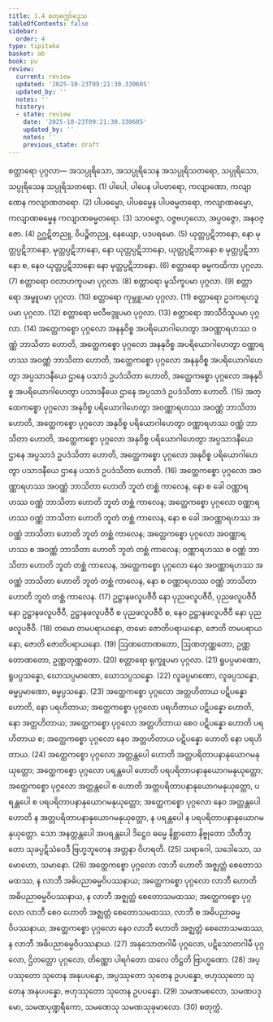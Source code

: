 ```yaml
---
title: 1.4 စတုက္ကော်ဒ္ဒေသ
tableOfContents: false
sidebar:
  order: 4
type: tipitaka
basket: ab
book: pu
review:
  current: review
  updated: '2025-10-23T09:21:30.330605'
  updated_by: ''
  notes: ''
  history:
  - state: review
    date: '2025-10-23T09:21:30.330605'
    updated_by: ''
    notes: ''
    previous_state: draft
---
```



<ReviewStatus review={frontmatter.review} showDetails={true} />

<HypothesisAnnotation frontmatter={frontmatter} />

<DynamicBreadcrumb />

<Division number="10" book="pu" e="ch" v="31" p="107">

<Paragraph number="111" book="pu">
<Emphasis>စတ္တာရော ပုဂ္ဂလာ—</Emphasis>
</Paragraph>

<Paragraph number="112" book="pu">
အသပ္ပုရိသော, အသပ္ပုရိသေန အသပ္ပုရိသတရော, သပ္ပုရိသော, သပ္ပုရိသေန သပ္ပုရိသတရော. (1)
</Paragraph>

<Paragraph number="113" book="pu">
ပါပေါ, ပါပေန ပါပတရော, ကလျာဏော, ကလျာဏေန ကလျာဏတရော. (2)
</Paragraph>

<Paragraph number="114" book="pu">
ပါပဓမ္မော, ပါပဓမ္မေန ပါပဓမ္မတရော, ကလျာဏဓမ္မော, ကလျာဏဓမ္မေန ကလျာဏဓမ္မတရော. (3)
</Paragraph>

<Paragraph number="115" book="pu">
သာဝဇ္ဇော, ဝဇ္ဇဗဟုလော, အပ္ပဝဇ္ဇော, အနဝဇ္ဇော. (4)
</Paragraph>

<Paragraph number="116" book="pu">
ဥဂ္ဃဋိတညူ, ဝိပဉ္စိတညူ, နေယျော, ပဒပရမော. (5)
</Paragraph>

<Paragraph number="117" book="pu">
ယုတ္တပ္ပဋိဘာနော, နော မုတ္တပ္ပဋိဘာနော, မုတ္တပ္ပဋိဘာနော, နော ယုတ္တပ္ပဋိဘာနော, ယုတ္တပ္ပဋိဘာနော စ မုတ္တပ္ပဋိဘာနော စ, နေဝ ယုတ္တပ္ပဋိဘာနော နော မုတ္တပ္ပဋိဘာနော. (6)
</Paragraph>

<Paragraph number="118" book="pu">
စတ္တာရော ဓမ္မကထိကာ ပုဂ္ဂလာ. (7)
</Paragraph>

<Paragraph number="119" book="pu">
စတ္တာရော ဝလာဟကူပမာ ပုဂ္ဂလာ. (8)
</Paragraph>

<Paragraph number="120" book="pu">
စတ္တာရော မူသိကူပမာ ပုဂ္ဂလာ. (9)
</Paragraph>

<Paragraph number="121" book="pu">
စတ္တာရော အမ္ဗူပမာ ပုဂ္ဂလာ. (10)
</Paragraph>

<Paragraph number="122" book="pu">
စတ္တာရော ကုမ္ဘူပမာ ပုဂ္ဂလာ. (11)
</Paragraph>

<Paragraph number="123" book="pu">
စတ္တာရော ဥဒကရဟဒူပမာ ပုဂ္ဂလာ. (12)
</Paragraph>

<Paragraph number="124" book="pu">
စတ္တာရော ဗလီဗဒ္ဒူပမာ ပုဂ္ဂလာ. (13)
</Paragraph>

<Paragraph number="125" book="pu">
စတ္တာရော အာသီဝိသူပမာ ပုဂ္ဂလာ. (14)
</Paragraph>

<Paragraph number="126" book="pu">
အတ္ထေကစ္စော ပုဂ္ဂလော အနနုဝိစ္စ အပရိယောဂါဟေတွာ အဝဏ္ဏာရဟဿ ဝဏ္ဏံ ဘာသိတာ ဟောတိ, အတ္ထေကစ္စော ပုဂ္ဂလော အနနုဝိစ္စ အပရိယောဂါဟေတွာ ဝဏ္ဏာရဟဿ အဝဏ္ဏံ ဘာသိတာ ဟောတိ, အတ္ထေကစ္စော ပုဂ္ဂလော အနနုဝိစ္စ အပရိယောဂါဟေတွာ အပ္ပသာဒနီယေ ဌာနေ ပသာဒံ ဥပဒံသိတာ ဟောတိ, အတ္ထေကစ္စော ပုဂ္ဂလော အနနုဝိစ္စ အပရိယောဂါဟေတွာ ပသာဒနီယေ ဌာနေ အပ္ပသာဒံ ဥပဒံသိတာ ဟောတိ. (15)
</Paragraph>

<Paragraph number="127" book="pu">
အတ္ထေကစ္စော ပုဂ္ဂလော အနုဝိစ္စ ပရိယောဂါဟေတွာ အဝဏ္ဏာရဟဿ အဝဏ္ဏံ ဘာသိတာ ဟောတိ, အတ္ထေကစ္စော ပုဂ္ဂလော အနုဝိစ္စ ပရိယောဂါဟေတွာ ဝဏ္ဏာရဟဿ ဝဏ္ဏံ ဘာသိတာ ဟောတိ, အတ္ထေကစ္စော ပုဂ္ဂလော အနုဝိစ္စ ပရိယောဂါဟေတွာ အပ္ပသာဒနီယေ ဌာနေ အပ္ပသာဒံ ဥပဒံသိတာ ဟောတိ, အတ္ထေကစ္စော ပုဂ္ဂလော အနုဝိစ္စ ပရိယောဂါဟေတွာ ပသာဒနီယေ ဌာနေ ပသာဒံ ဥပဒံသိတာ ဟောတိ. (16)
</Paragraph>

<Paragraph number="128" book="pu">
အတ္ထေကစ္စော ပုဂ္ဂလော အဝဏ္ဏာရဟဿ အဝဏ္ဏံ ဘာသိတာ ဟောတိ ဘူတံ တစ္ဆံ ကာလေန, နော စ ခေါ ဝဏ္ဏာရဟဿ ဝဏ္ဏံ ဘာသိတာ ဟောတိ ဘူတံ တစ္ဆံ ကာလေန; အတ္ထေကစ္စော ပုဂ္ဂလော ဝဏ္ဏာရဟဿ ဝဏ္ဏံ ဘာသိတာ ဟောတိ ဘူတံ တစ္ဆံ ကာလေန, နော စ ခေါ အဝဏ္ဏာရဟဿ အဝဏ္ဏံ ဘာသိတာ ဟောတိ ဘူတံ တစ္ဆံ ကာလေန; အတ္ထေကစ္စော ပုဂ္ဂလော အဝဏ္ဏာရဟဿ စ အဝဏ္ဏံ ဘာသိတာ ဟောတိ ဘူတံ တစ္ဆံ ကာလေန; ဝဏ္ဏာရဟဿ စ ဝဏ္ဏံ ဘာသိတာ ဟောတိ ဘူတံ တစ္ဆံ ကာလေန, အတ္ထေကစ္စော ပုဂ္ဂလော နေဝ အဝဏ္ဏာရဟဿ အဝဏ္ဏံ ဘာသိတာ ဟောတိ ဘူတံ တစ္ဆံ ကာလေန, နော စ ဝဏ္ဏာရဟဿ ဝဏ္ဏံ ဘာသိတာ ဟောတိ ဘူတံ တစ္ဆံ ကာလေန. (17)
</Paragraph>

<Paragraph number="129" book="pu">
ဥဋ္ဌာနဖလူပဇီဝီ နော ပုညဖလူပဇီဝီ, ပုညဖလူပဇီဝီ နော ဥဋ္ဌာနဖလူပဇီဝီ, ဥဋ္ဌာနဖလူပဇီဝီ စ ပုညဖလူပဇီဝီ စ, နေဝ ဥဋ္ဌာနဖလူပဇီဝီ နော ပုညဖလူပဇီဝီ. (18)
</Paragraph>

<Paragraph number="130" book="pu">
တမော တမပရာယနော, တမော ဇောတိပရာယနော, ဇောတိ တမပရာယနော, ဇောတိ ဇောတိပရာယနော. (19)
</Paragraph>

<Paragraph number="131" book="pu">
ဩဏတောဏတော, ဩဏတုဏ္ဏတော, ဥဏ္ဏတောဏတော, ဥဏ္ဏတုဏ္ဏတော. (20)
</Paragraph>

<Paragraph number="132" book="pu">
စတ္တာရော ရုက္ခူပမာ ပုဂ္ဂလာ. (21)
</Paragraph>

<Paragraph number="133" book="pu">
ရူပပ္ပမာဏော, ရူပပ္ပသန္နော, ဃောသပ္ပမာဏော, ဃောသပ္ပသန္နော. (22)
</Paragraph>

<Paragraph number="134" book="pu">
လူခပ္ပမာဏော, လူခပ္ပသန္နော, ဓမ္မပ္ပမာဏော, ဓမ္မပ္ပသန္နော. (23)
</Paragraph>

<Paragraph number="135" book="pu">
အတ္ထေကစ္စော ပုဂ္ဂလော အတ္တဟိတာယ ပဋိပန္နော ဟောတိ, နော ပရဟိတာယ; အတ္ထေကစ္စော ပုဂ္ဂလော ပရဟိတာယ ပဋိပန္နော ဟောတိ, နော အတ္တဟိတာယ; အတ္ထေကစ္စော ပုဂ္ဂလော အတ္တဟိတာယ စေဝ ပဋိပန္နော ဟောတိ ပရဟိတာယ စ; အတ္ထေကစ္စော ပုဂ္ဂလော နေဝ အတ္တဟိတာယ ပဋိပန္နော ဟောတိ နော ပရဟိတာယ. (24)
</Paragraph>

<Paragraph number="136" book="pu">
အတ္ထေကစ္စော ပုဂ္ဂလော အတ္တန္တပေါ ဟောတိ အတ္တပရိတာပနာနုယောဂမနုယုတ္တော; အတ္ထေကစ္စော ပုဂ္ဂလော ပရန္တပေါ ဟောတိ ပရပရိတာပနာနုယောဂမနုယုတ္တော; အတ္ထေကစ္စော ပုဂ္ဂလော အတ္တန္တပေါ စ ဟောတိ အတ္တပရိတာပနာနုယောဂမနုယုတ္တော, ပရန္တပေါ စ ပရပရိတာပနာနုယောဂမနုယုတ္တော; အတ္ထေကစ္စော ပုဂ္ဂလော နေဝ အတ္တန္တပေါ ဟောတိ န အတ္တပရိတာပနာနုယောဂမနုယုတ္တော, န ပရန္တပေါ န ပရပရိတာပနာနုယောဂမနုယုတ္တော. သော အနတ္တန္တပေါ အပရန္တပေါ ဒိဋ္ဌေဝ ဓမ္မေ နိစ္ဆာတော နိဗ္ဗုတော သီတီဘူတော သုခပ္ပဋိသံဝေဒီ ဗြဟ္မဘူတေန အတ္တနာ ဝိဟရတိ. (25)
</Paragraph>

<Paragraph number="137" book="pu">
သရာဂေါ, သဒေါသော, သမောဟော, သမာနော. (26)
</Paragraph>

<Paragraph number="138" book="pu">
အတ္ထေကစ္စော ပုဂ္ဂလော လာဘီ ဟောတိ အဇ္ဈတ္တံ စေတောသမထဿ, န လာဘီ အဓိပညာဓမ္မဝိပဿနာယ; အတ္ထေကစ္စော ပုဂ္ဂလော လာဘီ ဟောတိ အဓိပညာဓမ္မဝိပဿနာယ, န လာဘီ အဇ္ဈတ္တံ စေတောသမထဿ; အတ္ထေကစ္စော ပုဂ္ဂလော လာဘီ စေဝ ဟောတိ အဇ္ဈတ္တံ စေတောသမထဿ, လာဘီ စ အဓိပညာဓမ္မဝိပဿနာယ; အတ္ထေကစ္စော ပုဂ္ဂလော နေဝ လာဘီ ဟောတိ အဇ္ဈတ္တံ စေတောသမထဿ, န လာဘီ အဓိပညာဓမ္မဝိပဿနာယ. (27)
</Paragraph>

<Paragraph number="139" book="pu">
အနုသောတဂါမီ ပုဂ္ဂလော, ပဋိသောတဂါမီ ပုဂ္ဂလော, ဌိတတ္တော ပုဂ္ဂလော, တိဏ္ဏော ပါရင်္ဂတော ထလေ တိဋ္ဌတိ ဗြာဟ္မဏော. (28)
</Paragraph>

<Paragraph number="140" book="pu">
အပ္ပဿုတော သုတေန အနုပပန္နော, အပ္ပဿုတော သုတေန ဥပပန္နော, ဗဟုဿုတော သုတေန အနုပပန္နော, ဗဟုဿုတော သုတေန ဥပပန္နော. (29)
</Paragraph>

<Paragraph number="141" book="pu">
သမဏမစလော, သမဏပဒုမော, သမဏပုဏ္ဍရီကော, သမဏေသု သမဏသုခုမာလော. (30)

</Paragraph>
</Division>

<Paragraph number="142" type="center" book="pu">
စတုက္ကံ.
</Paragraph>